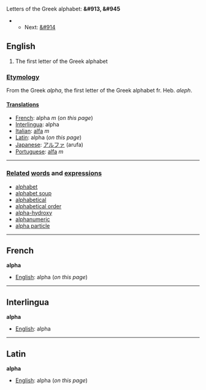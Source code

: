Letters of the Greek alphabet: '''&#913, &#945'''
**Next: [[beta|&#914]]

==English==

#The first letter of the Greek alphabet

===[[Etymology]]===

From the Greek ''alpha'', the first letter of the Greek alphabet fr. Heb. ''aleph''.

====[[Translations]]====

*[[French]]: alpha ''m'' (''on this page'')
*[[Interlingua]]: alpha
*[[Italian]]: [[alfa]] ''m''
*[[Latin]]: alpha (''on this page'')
*[[Japanese]]: [[アルファ]] (arufa)
*[[Portuguese]]: [[alfa]] ''m''

----

===[[Related]] [[word]]s and [[expression]]s===
*[[alphabet]]
*[[alphabet soup]]
*[[alphabetical]]
*[[alphabetical order]]
*[[alpha-hydroxy]]
*[[alphanumeric]]
*[[alpha particle]]

----

==French==
'''alpha'''

*[[English]]: alpha (''on this page'')

----

==Interlingua==
'''alpha'''

*[[English]]: alpha

----

==Latin==
'''alpha'''

*[[English]]: alpha (''on this page'')
